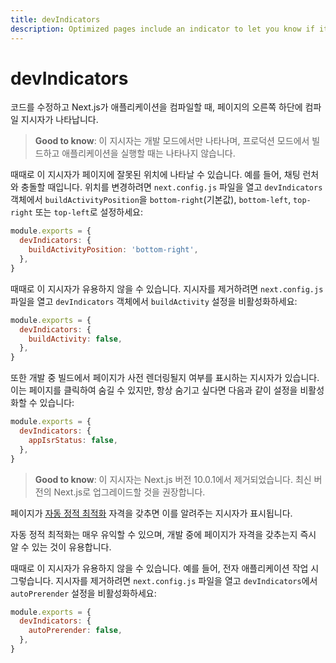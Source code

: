 ```yaml
---
title: devIndicators
description: Optimized pages include an indicator to let you know if it's being statically optimized. You can opt-out of it here.
---
```


# devIndicators

<AppOnly>

코드를 수정하고 Next.js가 애플리케이션을 컴파일할 때, 페이지의 오른쪽 하단에 컴파일 지시자가 나타납니다.

> **Good to know**: 이 지시자는 개발 모드에서만 나타나며, 프로덕션 모드에서 빌드하고 애플리케이션을 실행할 때는 나타나지 않습니다.

때때로 이 지시자가 페이지에 잘못된 위치에 나타날 수 있습니다. 예를 들어, 채팅 런처와 충돌할 때입니다. 위치를 변경하려면 `next.config.js` 파일을 열고 `devIndicators` 객체에서 `buildActivityPosition`을 `bottom-right`(기본값), `bottom-left`, `top-right` 또는 `top-left`로 설정하세요:

```js filename="next.config.js"
module.exports = {
  devIndicators: {
    buildActivityPosition: 'bottom-right',
  },
}
```

때때로 이 지시자가 유용하지 않을 수 있습니다. 지시자를 제거하려면 `next.config.js` 파일을 열고 `devIndicators` 객체에서 `buildActivity` 설정을 비활성화하세요:

```js filename="next.config.js"
module.exports = {
  devIndicators: {
    buildActivity: false,
  },
}
```

또한 개발 중 빌드에서 페이지가 사전 렌더링될지 여부를 표시하는 지시자가 있습니다. 이는 페이지를 클릭하여 숨길 수 있지만, 항상 숨기고 싶다면 다음과 같이 설정을 비활성화할 수 있습니다:

```js filename="next.config.js"
module.exports = {
  devIndicators: {
    appIsrStatus: false,
  },
}
```

</AppOnly>

<PagesOnly>

> **Good to know**: 이 지시자는 Next.js 버전 10.0.1에서 제거되었습니다. 최신 버전의 Next.js로 업그레이드할 것을 권장합니다.

페이지가 [자동 정적 최적화](/docs/pages/building-your-application/rendering/automatic-static-optimization) 자격을 갖추면 이를 알려주는 지시자가 표시됩니다.

자동 정적 최적화는 매우 유익할 수 있으며, 개발 중에 페이지가 자격을 갖추는지 즉시 알 수 있는 것이 유용합니다.

때때로 이 지시자가 유용하지 않을 수 있습니다. 예를 들어, 전자 애플리케이션 작업 시 그렇습니다. 지시자를 제거하려면 `next.config.js` 파일을 열고 `devIndicators`에서 `autoPrerender` 설정을 비활성화하세요:

```js filename="next.config.js"
module.exports = {
  devIndicators: {
    autoPrerender: false,
  },
}
```

</PagesOnly>
